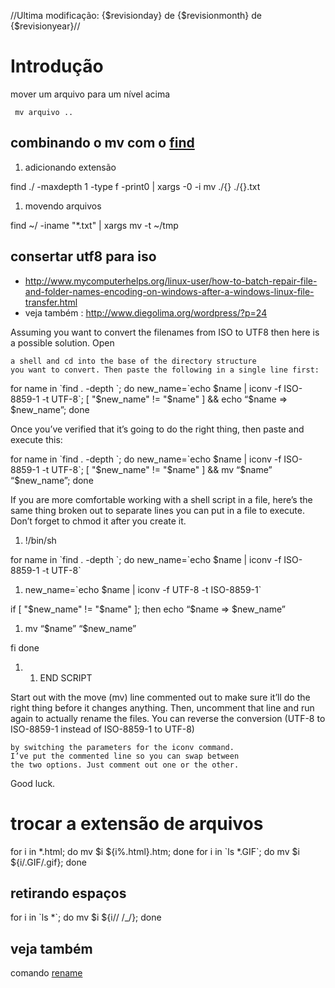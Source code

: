 //Ultima modificação: {$revisionday} de {$revisionmonth} de {$revisionyear}//
=Introdução=
mover um arquivo para um nível acima

  mv arquivo ..

==combinando o mv com o [[find]]==

# adicionando extensão
find ./ -maxdepth 1 -type f -print0 | xargs -0 -i mv ./{} ./{}.txt

# movendo arquivos
find ~/ -iname "*.txt" | xargs mv -t ~/tmp

==consertar utf8 para iso==
* http://www.mycomputerhelps.org/linux-user/how-to-batch-repair-file-and-folder-names-encoding-on-windows-after-a-windows-linux-file-transfer.html
* veja também : http://www.diegolima.org/wordpress/?p=24

Assuming you want to convert the filenames from
ISO to UTF8 then here is a possible solution. Open
 a shell and cd into the base of the directory structure
 you want to convert. Then paste the following in a single line first:

for name in `find . -depth `; do new_name=`echo $name | iconv -f ISO-8859-1 -t UTF-8`; [ "$new_name" != "$name" ] && echo “$name => $new_name”; done


Once you’ve verified that it’s going to do
the right thing, then paste and execute this:

for name in `find . -depth `; do new_name=`echo $name | iconv -f ISO-8859-1 -t UTF-8`; [ "$new_name" != "$name" ] && mv “$name” “$new_name”; done


If you are more comfortable working with a shell
script in a file, here’s the same thing broken out
to separate lines you can put in a file to execute.
Don’t forget to chmod it after you create it.


#!/bin/sh

for name in `find . -depth `; do
new_name=`echo $name | iconv -f ISO-8859-1 -t UTF-8`
# new_name=`echo $name | iconv -f UTF-8 -t ISO-8859-1`
if [ "$new_name" != "$name" ]; then
echo “$name => $new_name”
# mv “$name” “$new_name”
fi
done
## END SCRIPT


Start out with the move (mv) line commented out to
make sure it’ll do the right thing before it changes
anything. Then, uncomment that line and run again to
actually rename the files. You can reverse the conversion
(UTF-8 to ISO-8859-1 instead of ISO-8859-1 to UTF-8)
 by switching the parameters for the iconv command.
 I’ve put the commented line so you can swap between
 the two options. Just comment out one or the other.

Good luck.

=trocar a extensão de arquivos=

for i in *.html; do mv $i ${i%.html}.htm; done
for i in `ls *.GIF`; do mv $i ${i/.GIF/.gif}; done

==retirando espaços==

for i in `ls *`; do mv $i ${i// /_/}; done

==veja também ==
comando [[rename]]



